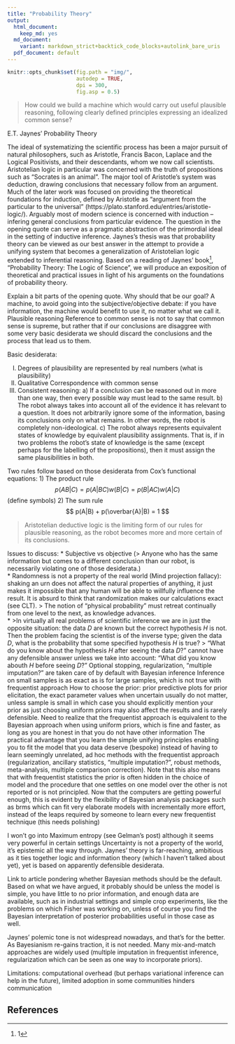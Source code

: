 ```yaml
---
title: "Probability Theory"
output:
  html_document:
    keep_md: yes
  md_document:
    variant: markdown_strict+backtick_code_blocks+autolink_bare_uris
  pdf_document: default
---
```


```r
knitr::opts_chunk$set(fig.path = "img/",
                      autodep = TRUE,
                      dpi = 300,
                      fig.asp = 0.5)
```

>How could we build a machine which would carry out useful plausible reasoning, following clearly defined principles expressing an idealized common sense?  

E.T. Jaynes' Probability Theory  

The ideal of systematizing the scientific process
has been a major pursuit of natural philosophers,
such as Aristotle, Francis Bacon, Laplace and the Logical Positivists,
and their descendants, whom we now call scientists.
Aristotelian logic in particular was concerned with
the truth of propositions such as
"Socrates is an animal".
The major tool of Aristotle's system was deduction,
drawing conclusions that necessary follow from an argument.
Much of the later work was focused on providing 
the theoretical foundations for induction,
defined by Aristotle as "argument from the particular to the universal" 
(https://plato.stanford.edu/entries/aristotle-logic/).
Arguably most of modern science is concerned with induction
--infering general conclusions from particular evidence.
The question in the opening quote can serve as a pragmatic abstraction of 
the primordial ideal in the setting of inductive inference.
Jaynes's thesis was that probability theory can be viewed as
our best answer in the attempt to provide a unifying system
that becomes a generalization of Aristotelian logic
extended to inferential reasoning.
Based on a reading of Jaynes' book^[1], "Probability Theory: The Logic of Science",
we will produce an exposition of theoretical and practical issues
in light of his arguments on the foundations of probability theory.

Explain a bit parts of the opening quote.
Why should that be our goal?
A machine, to avoid going into the subjective/objective debate: if you have information, the machine would benefit to use it, no matter what we call it.
Plausible reasoning
Reference to common sense is not to say that common sense is supreme, but rather that if our conclusions are disaggree with some very basic desiderata we should discard the conclusions and the process that lead us to them.

Basic desiderata:

I) Degrees of plausibility are represented by real numbers (what is plausibility)
II) Qualitative Correspondence with common sense
III) Consistent reasoning: a) If a conclusion can be reasoned out in more than one way, then every possible way must lead to the same result. b) The robot always takes into account all of the evidence it has relevant to a question. It does not arbitrarily ignore some of the information, basing its conclusions only on what remains. In other words, the robot is completely non-ideological. c) The robot always represents equivalent states of knowledge by equivalent plausibility assignments. That is, if in two problems the robot's state of knowledge is the same (except perhaps for the labelling of the propositions), then it must assign the same plausibilities in both.

Two rules follow based on those desiderata from Cox's functional equations:
1) The product rule
$$ p(AB|C) = p(A|BC)w(B|C) = p(B|AC)w(A|C) $$ (define symbols)
2) The sum rule
$$ p(A|B) + p(\overbar{A}|B) = 1 $$

>Aristotelian deductive logic is the limiting form of our rules for plausible reasoning, as the robot becomes more and more certain of its conclusions.

Issues to discuss:
* Subjective vs objective (> Anyone who has the same information but comes to a different conclusion than our robot, is necessarily violating one of those desiderata.)  
* Randomness is not a property of the real world (Mind projection fallacy): shaking an urn does not affect the natural properties of anything, it just makes it impossible that any human will be able to willfully influence the result. It is absurd to think that randomization makes our calculations exact (see CLT). 
> The notion of "physical probability" must retreat continually from one level to the next, as knowledge advances.  
* >In virtually all real problems of scientific inference we are in just the opposite situation: the data $D$ are known but the correct hypothesis $H$ is not. Then the problem facing the scientist is of the inverse type; given the data $D$, what is the probability that some specified hypothesis $H$ is true?
> "What do you know about the hypothesis $H$ after seeing the data $D$?" cannot have any defensible answer unless we take into account: "What did you know abouth $H$ before seeing $D$?" 
Optional stopping, regularization, "multiple imputation?" are taken care of by default with Bayesian inference
Inference on small samples is as exact as is for large samples, which is not true with frequentist approach
How to choose the prior: prior predictive plots for prior elicitation, the exact parameter values when uncertain usually do not matter, unless sample is small in which case you should explicitly mention your prior as just choosing uniform priors may also affect the results and is rarely defensible.
Need to realize that the frequentist approach is equivalent to the Bayesian approach when using uniform priors, which is fine and faster, as long as you are honest in that you do not have other information
The practical advantage that you learn the simple unifying principles enabling you to fit the model that you data deserve (bespoke) instead of having to learn seemingly unrelated, ad hoc methods with the frequentist approach (regularization, ancillary statistics, "multiple imputation?", robust methods, meta-analysis, multiple comparison correction). Note that this also means that with frequentist statistics the prior is often hidden in the choice of model and the procedure that one settles on one model over the other is not reported or is not principled. Now that the computers are getting powerful enough, this is evident by the flexibility of Bayesian analysis packages such as brms which can fit very elaborate models with incrementally more effort, instead of the leaps required by someone to learn every new frequentist technique (this needs polishing)

I won't go into Maximum entropy (see Gelman's post) although it seems very powerful in certain settings
Uncertainty is not a property of the world, it's epistemic all the way through.
Jaynes' theory is far-reaching, ambitious as it ties together logic and information theory (which I haven't talked about yet), yet is based on apparently defensible desiderata.

Link to article pondering whether Bayesian methods should be the default.
Based on what we have argued, it probably should be unless the model is simple, you have little to no prior information, and enough data are available, such as in industrial settings and simple crop experiments, like the problems on which Fisher was working on, unless of course you find the Bayesian interpretation of posterior probabilities useful in those case as well.

Jaynes' polemic tone is not widespread nowadays, and that's for the better.
As Bayesianism re-gains traction, it is not needed. 
Many mix-and-match approaches are widely used (multiple imputation in frequentist inference, regularization which can be seen as one way to incorporate priors).

Limitations: computational overhead (but perhaps variational inference can help in the future), limited adoption in some communities hinders communication


[1]: Mostly the first two chapters where he unfolds the foundations of Probability Theory as logic. The rest of the book just extends and further explains the corollaries of those first two chapters.

## References  


